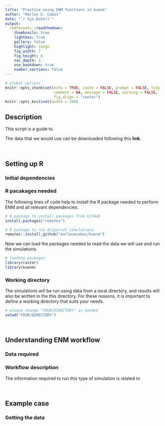 ```yaml
---
title: "Practice using ENM functions in kuenm"
author: "Marlon E. Cobos"
date: "`r Sys.Date()`"
output:
  rmdformats::readthedown:
    thumbnails: true
    lightbox: true
    gallery: false
    highlight: tango
    fig_width: 7
    fig_height: 6
    toc_depth: 3
    use_bookdown: true
    number_sections: false
---
```


```r
# global options
knitr::opts_chunk$set(echo = TRUE, cache = FALSE, prompt = FALSE, tidy = TRUE,
                      comment = NA, message = FALSE, warning = FALSE, 
                      fig.align = "center")
knitr::opts_knit$set(width = 100)
```

## Description

This script is a guide to. 

The data that we would use can be downloaded following this **link**. 

<br>

## Setting up R

### Initial dependencies



### R pacakages needed

The following lines of code help to install the R package needed to perform ENM and all relevant dependencies.  

```r
# R package to install packages from GitHub
install.packages("remotes")

# R package to run dispersal simulations
remotes::install_github("marlonecobos/kuenm")
```

Now we can load the packages needed to read the data we will use and run the simulations.

```r
# loading packages
library(raster)
library(kuenm)
```


### Working directory 

The simulations will be run using data from a local directory, and results will also be written in the this directory. For these reasons, it is important to define a working directory that suits your needs.

```r
# please change "YOUR/DIRECTORY" as needed
setwd("YOUR/DIRECTORY")
```

<br>

## Understanding ENM workflow

### Data required

### Workflow description

The information required to run this type of simulation is related to  

<br>

## Example case

### Getting the data


